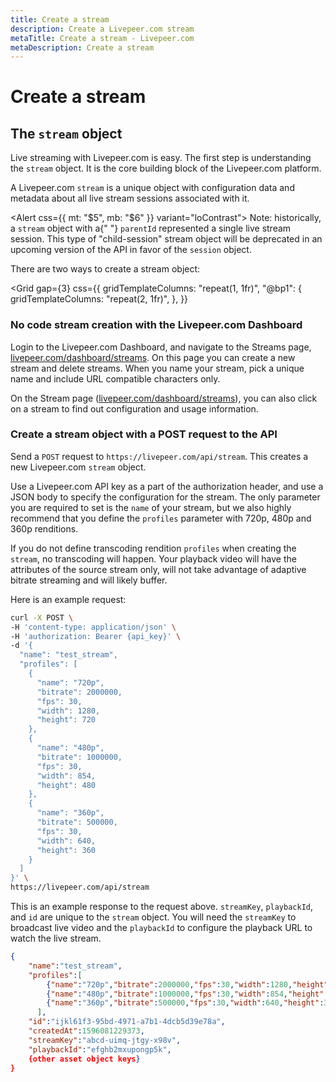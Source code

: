 ```yaml
---
title: Create a stream
description: Create a Livepeer.com stream
metaTitle: Create a stream - Livepeer.com
metaDescription: Create a stream
---
```


# Create a stream

## The `stream` object

Live streaming with Livepeer.com is easy. The first step is understanding the
`stream` object. It is the core building block of the Livepeer.com platform.

A Livepeer.com `stream` is a unique object with configuration data and metadata
about all live stream sessions associated with it.

<Alert css={{ mt: "$5", mb: "$6" }} variant="loContrast">
  <Text size="3" variant="gray">
    Note: historically, a <code>stream</code> object with a{" "}
    <code>parentId</code> represented a single live stream session. This type of
    "child-session" stream object will be deprecated in an upcoming version of
    the API in favor of the <code>session</code> object.
  </Text>
</Alert>

There are two ways to create a stream object:

<Grid
  gap={3}
  css={{
    gridTemplateColumns: "repeat(1, 1fr)",
    "@bp1": {
      gridTemplateColumns: "repeat(2, 1fr)",
    },
  }}
>
  <Card
    href="/docs/guides/start-live-streaming/create-a-stream#no-code-stream-creation-with-the-livepeercom-dashboard"
    title="No code stream creation in the Livepeer.com Dashboard"
    label="Jump to section"
  />
  <Card
    href="/docs/guides/start-live-streaming/create-a-stream#create-a-stream-object-with-a-post-request-to-the-api"
    title="Create a stream object with a POST request to the API"
    label="Jump to section"
  />
</Grid>

### No code stream creation with the Livepeer.com Dashboard

Login to the Livepeer.com Dashboard, and navigate to the Streams page,
[livepeer.com/dashboard/streams](https://livepeer.com/dashboard/streams). On
this page you can create a new stream and delete streams. When you name your
stream, pick a unique name and include URL compatible characters only.

On the Stream page
([livepeer.com/dashboard/streams](https://livepeer.com/dashboard/streams)), you
can also click on a stream to find out configuration and usage information.

### Create a stream object with a POST request to the API

Send a `POST` request to `https://livepeer.com/api/stream`. This creates a new
Livepeer.com `stream` object.

Use a Livepeer.com API key as a part of the authorization header, and use a JSON
body to specify the configuration for the stream. The only parameter you are
required to set is the `name` of your stream, but we also highly recommend that
you define the `profiles` parameter with 720p, 480p and 360p renditions.

If you do not define transcoding rendition `profiles` when creating the
`stream`, no transcoding will happen. Your playback video will have the
attributes of the source stream only, will not take advantage of adaptive
bitrate streaming and will likely buffer.

Here is an example request:

```bash
curl -X POST \
-H 'content-type: application/json' \
-H 'authorization: Bearer {api_key}' \
-d '{
  "name": "test_stream",
  "profiles": [
    {
      "name": "720p",
      "bitrate": 2000000,
      "fps": 30,
      "width": 1280,
      "height": 720
    },
    {
      "name": "480p",
      "bitrate": 1000000,
      "fps": 30,
      "width": 854,
      "height": 480
    },
    {
      "name": "360p",
      "bitrate": 500000,
      "fps": 30,
      "width": 640,
      "height": 360
    }
  ]
}' \
https://livepeer.com/api/stream
```

This is an example response to the request above. `streamKey`, `playbackId`, and
`id` are unique to the `stream` object. You will need the `streamKey` to
broadcast live video and the `playbackId` to configure the playback URL to watch
the live stream.

```json
{
    "name":"test_stream",
    "profiles":[
        {"name":"720p","bitrate":2000000,"fps":30,"width":1280,"height":720},
        {"name":"480p","bitrate":1000000,"fps":30,"width":854,"height":480},
        {"name":"360p","bitrate":500000,"fps":30,"width":640,"height":360},
      ],
    "id":"ijkl61f3-95bd-4971-a7b1-4dcb5d39e78a",
    "createdAt":1596081229373,
    "streamKey":"abcd-uimq-jtgy-x98v",
    "playbackId":"efghb2mxupongp5k",
    {other asset object keys}
}
```
